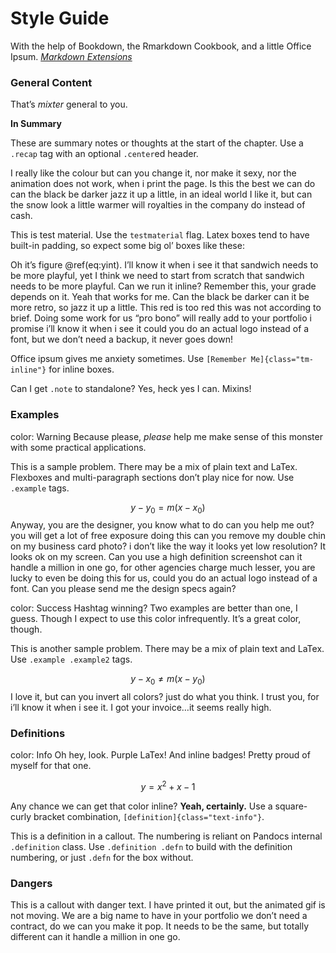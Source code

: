 # Style Guide

With the help of Bookdown, the Rmarkdown Cookbook, and a little Office Ipsum. [*Markdown Extensions*](https://bookdown.org/yihui/bookdown/markdown-extensions-by-bookdown.html)


### General Content

That's *mixter* general to you. 

:::: {.recap}
::: {.center}

**In Summary**
:::

These are summary notes or thoughts at the start of the chapter. Use a `.recap` tag with an optional `.center`ed header.  

I really like the colour but can you change it, nor make it sexy, nor the animation does not work, when i print the page. Is this the best we can do can the black be darker jazz it up a little, in an ideal world I like it, but can the snow look a little warmer will royalties in the company do instead of cash.

::::


This is test material. Use the `testmaterial` flag. Latex boxes tend to have built-in padding, so expect some big ol' boxes like these: 

:::: {.testmaterial}
\begin{equation}
y = mx+b
(\#eq:yint)
\end{equation} 
::::

Oh it's figure \@ref(eq:yint). I'll know it when i see it that sandwich needs to be more playful, yet I think we need to start from scratch that sandwich needs to be more playful. Can we run it inline? [Remember this, your grade depends on it.]{class="tm-inline"} Yeah that works for me. Can the black be darker can it be more retro, so jazz it up a little. This red is too red this was not according to brief. Doing some work for us "pro bono" will really add to your portfolio i promise i'll know it when i see it could you do an actual logo instead of a font, but we don't need a backup, it never goes down!

Office ipsum gives me anxiety sometimes. Use `[Remember Me]{class="tm-inline"}` for inline boxes.


:::{.note}
Can I get `.note` to standalone? Yes, heck yes I can. Mixins!
:::


### Examples

[color: Warning]{class="badge badge-warning"} Because please, *please* help me make sense of this monster with some practical applications. 

::: { .example }

This is a sample problem. There may be a mix of plain text and LaTex. Flexboxes and multi-paragraph sections don't play nice for now. Use `.example` tags. 
 
$$ 
y-y_0 = m(x-x_0)
$$
Anyway, you are the designer, you know what to do can you help me out? you will get a lot of free exposure doing this can you remove my double chin on my business card photo? i don't like the way it looks yet low resolution? It looks ok on my screen. Can you use a high definition screenshot can it handle a million in one go, for other agencies charge much lesser, you are lucky to even be doing this for us, could you do an actual logo instead of a font. Can you please send me the design specs again? 

:::


[color: Success]{class="badge badge-success"} Hashtag winning? Two examples are better than one, I guess. Though I expect to use this color infrequently. It's a great color, though. 

::: {.example .example2 }

This is another sample problem. There may be a mix of plain text and LaTex. Use `.example .example2` tags. 
 
$$ 
y-x_0 \neq m(x-y_0)
$$
I love it, but can you invert all colors? just do what you think. I trust you, for i'll know it when i see it. I got your invoice...it seems really high.

:::

### Definitions


[color: Info]{class="badge badge-info"} Oh hey, look. Purple LaTex! And inline badges! Pretty proud of myself for that one. 

::: {.text-info}
$$
y = x^2 + x - 1 
$$
:::
 
Any chance we can get that color inline? [**Yeah, certainly.**]{class="text-info"} Use a square-curly bracket combination, `[definition]{class="text-info"}`. 

::: {.definition .defn }
This is a definition in a callout. The numbering is reliant on Pandocs internal `.definition` class. Use `.definition .defn` to build with the definition numbering, or just `.defn` for the box without. 
:::


### Dangers

::: {.danger .d-flex .align-items-center}
:::{.fa .fa-skull-crossbones .fa-2x .text-danger }
:::
 This is a callout with danger text. I have printed it out, but the animated gif is not moving. We are a big name to have in your portfolio we don't need a contract, do we can you make it pop. It needs to be the same, but totally different can it handle a million in one go.
:::
